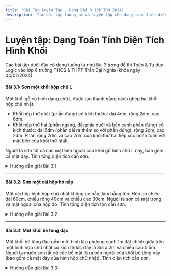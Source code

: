 ```yaml
---
title: 'Bài Tập Luyện Tập - Dạng Bài 3 (Đề TĐN 2024)'
description: 'Các bài tập tương tự và luyện tập cho dạng toán tính diện tích bề mặt hình khối.'
---
```


# Luyện tập: Dạng Toán Tính Diện Tích Hình Khối

Các bài tập dưới đây có dạng tương tự như Bài 3 trong đề thi Toán & Tư duy Logic vào lớp 6 trường THCS & THPT Trần Đại Nghĩa (khóa ngày 04/07/2024).

#### Bài 3.1: Sơn một khối hộp chữ L

Một khối gỗ có hình dạng chữ L được tạo thành bằng cách ghép hai khối hộp chữ nhật.
- Khối hộp thứ nhất (phần đứng) có kích thước: dài 4dm, rộng 2dm, cao 6dm.
- Khối hộp thứ hai (phần ngang, đặt phía dưới và bên cạnh phần đứng) có kích thước: dài 5dm (phần dài ra thêm so với phần đứng), rộng 2dm, cao 2dm. Phần rộng 2dm và cao 2dm của khối thứ hai tiếp xúc hoàn toàn với mặt bên của khối thứ nhất.

Người ta sơn tất cả các mặt bên ngoài của khối gỗ hình chữ L này, bao gồm cả mặt đáy.
Tính tổng diện tích cần sơn.

<details>
<summary>Hướng dẫn giải Bài 3.1</summary>

**Phân tích hình khối và liệt kê các mặt cần sơn:**
Khối chữ L có các mặt sau:
1.  **Mặt trước của chữ L:** Là tổng diện tích mặt trước phần đứng và mặt trước phần ngang.  
    Diện tích mặt trước phần đứng: `4dm (dài) × 6dm (cao) = 24 dm²`.  
    Diện tích mặt trước phần ngang (phần đáy của chữ L, tính cả phần dưới khối đứng và phần thò ra): `(4dm + 5dm) (tổng chiều dài đáy) × 2dm (cao khối ngang) = 9dm × 2dm = 18 dm²`.  
    Tuy nhiên, cách này không phù hợp với hình chữ L. Tính theo hình dạng chữ L dễ hơn:
    Diện tích mặt chữ L (mặt trước): `(4dm × 6dm) + (5dm × 2dm) = 24dm² + 10dm² = 34 dm²`.
2.  **Mặt sau của chữ L:** Tương tự mặt trước, diện tích là `34 dm²`.
3.  **Mặt trên của phần đứng:** `4dm (dài) × 2dm (rộng) = 8 dm²`.
4.  **Mặt trên của phần ngang (phần thò ra):** `5dm (dài) × 2dm (rộng) = 10 dm²`.
5.  **Mặt đáy của toàn bộ khối chữ L:**  
    Tổng chiều dài đáy: `4dm + 5dm = 9dm`.  
    Diện tích mặt đáy: `9dm (tổng dài) × 2dm (rộng) = 18 dm²`.
6.  **Mặt bên ngoài của phần đứng (phía không có khối ngang tiếp xúc):** `6dm (cao) × 2dm (rộng) = 12 dm²`.
7.  **Mặt bên ngoài của phần ngang (đầu mút của phần thò ra 5dm):** `2dm (cao khối ngang) × 2dm (rộng) = 4 dm²`.
8.  **Mặt bên trong của chữ L (phần lõm vào, phía trên khối ngang):**  
    Chiều cao phần lõm: `6dm (cao khối đứng) - 2dm (cao khối ngang) = 4dm`.  
    Diện tích: `4dm (cao phần lõm) × 2dm (rộng) = 8 dm²`.

**Tổng diện tích cần sơn:**
`S = (Mặt trước L) + (Mặt sau L) + (Mặt trên đứng) + (Mặt trên ngang) + (Mặt đáy) + (Mặt bên đứng ngoài) + (Mặt bên ngang ngoài) + (Mặt bên trong L)`
`S = 34 + 34 + 8 + 10 + 18 + 12 + 4 + 8 = 128 dm²`.

**Đáp án:** 128 dm²
</details>

---

#### Bài 3.2: Sơn một cái hộp hở nắp

Một cái hộp hình hộp chữ nhật không có nắp, làm bằng tôn. Hộp có chiều dài 60cm, chiều rộng 40cm và chiều cao 30cm.
Người ta sơn cả mặt trong và mặt ngoài của hộp đó.
Tính tổng diện tích tôn cần sơn.

<details>
<summary>Hướng dẫn giải Bài 3.2</summary>

**Phân tích:**
- Hộp không nắp.
- Sơn cả mặt trong và mặt ngoài, nghĩa là diện tích mỗi mặt được tính 2 lần.
- Kích thước: dài (d) = 60cm, rộng (r) = 40cm, cao (c) = 30cm.

**Tính diện tích các mặt của hộp (một lớp sơn):**
- Diện tích mặt đáy: `d × r = 60cm × 40cm = 2400 cm²`.
- Diện tích xung quanh của hộp:
    Chu vi đáy: `2 × (d + r) = 2 × (60cm + 40cm) = 2 × 100cm = 200cm`.
    Diện tích xung quanh: `Chu vi đáy × chiều cao = 200cm × 30cm = 6000 cm²`.

**Tổng diện tích một lớp sơn (mặt ngoài hoặc mặt trong):**
`S_một_lớp = (Diện tích đáy) + (Diện tích xung quanh)`
`S_một_lớp = 2400 cm² + 6000 cm² = 8400 cm²`.

**Tổng diện tích cần sơn (cả trong và ngoài):**
Vì sơn cả mặt trong và mặt ngoài, nên tổng diện tích cần sơn gấp đôi diện tích một lớp.
`S_tổng = 2 × S_một_lớp = 2 × 8400 cm² = 16800 cm²`.

**Đáp án:** 16800 cm² (hoặc 1.68 m²)
</details>

---

#### Bài 3.3: Một khối bê tông đặc

Một khối bê tông đặc gồm một hình lập phương cạnh 1m đặt chính giữa trên một hình hộp chữ nhật có kích thước đáy là 3m x 2m và chiều cao 0.5m.
Người ta muốn sơn tất cả các bề mặt lộ ra bên ngoài của khối bê tông này (bao gồm cả mặt đáy của hình hộp chữ nhật).
Tính diện tích cần sơn.

<details>
<summary>Hướng dẫn giải Bài 3.3</summary>

**Phân tích:**
- Hình hộp chữ nhật (đế): dài 3m, rộng 2m, cao 0.5m.
- Hình lập phương (đặt trên): cạnh 1m.
- Hình lập phương đặt chính giữa đế. Phần đế bị hình lập phương che khuất sẽ không được sơn.

**Diện tích các phần cần sơn của hình lập phương:**
- Hình lập phương có 6 mặt, nhưng mặt đáy của nó tiếp xúc với đế nên không sơn.
- Diện tích 5 mặt lộ ra của lập phương (4 mặt xung quanh và mặt trên):
  Mỗi mặt có diện tích: `1m × 1m = 1 m²`.
  Diện tích 5 mặt: `5 × 1 m² = 5 m²`.

**Diện tích các phần cần sơn của hình hộp chữ nhật (đế):**
1.  **Mặt đáy của đế:** `3m × 2m = 6 m²`.
2.  **Diện tích xung quanh của đế:**
    Chu vi đáy đế: `2 × (3m + 2m) = 10m`.
    Diện tích xung quanh đế: `10m × 0.5m (cao) = 5 m²`.
3.  **Diện tích mặt trên của đế (phần không bị lập phương che):**
    Diện tích toàn bộ mặt trên đế: `3m × 2m = 6 m²`.
    Diện tích phần bị lập phương che (đáy của lập phương): `1m × 1m = 1 m²`.
    Diện tích mặt trên đế lộ ra cần sơn: `6 m² - 1 m² = 5 m²`.

**Tổng diện tích cần sơn:**
`S_tổng = (S 5 mặt lập phương) + (S đáy đế) + (S xung quanh đế) + (S mặt trên đế lộ ra)`
`S_tổng = 5 m² + 6 m² + 5 m² + 5 m² = 21 m²`.

**Đáp án:** 21 m²
</details> 